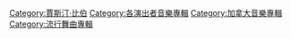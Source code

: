 {{noteTA
|1=zh-cn:贾斯汀·比伯; zh-tw:小賈斯汀; zh-hk:小賈斯汀;
}}
{{Category explanation|'''[[贾斯汀·比伯|贾斯汀·比伯]]'''的專輯}}{{Cat see also|賈斯汀·比伯歌曲}}

{{DEFAULTSORT:Bieber, Justin}}
[[Category:賈斯汀·比伯|Category:賈斯汀·比伯]]
[[Category:各演出者音樂專輯|Category:各演出者音樂專輯]]
[[Category:加拿大音樂專輯|Category:加拿大音樂專輯]]
[[Category:流行舞曲專輯|Category:流行舞曲專輯]]